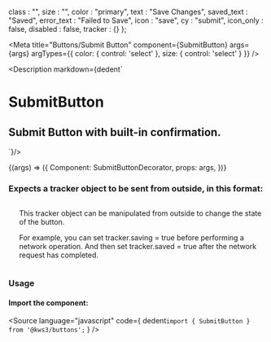 
  class : "",
  size : "",
  color : "primary",
  text : "Save Changes",
  saved_text : "Saved",
  error_text : "Failed to Save",
  icon : "save",
  cy : "submit",
  icon_only : false,
  disabled : false,
  tracker : {}
};

<Meta
  title="Buttons/Submit Button"
  component={SubmitButton}
  args={args}
  argTypes={{
    color: {
      control: 'select'
    },
    size: {
      control: 'select'
    }
  }}
/>

<Description markdown={dedent`
# SubmitButton
## Submit Button with built-in confirmation.
`}/>

<Canvas>
  <Story
  name="Submit Button"
  args={args}
  >
  {(args) => ({
    Component: SubmitButtonDecorator,
    props: args,
  })}
  </Story>
</Canvas>

<ArgsTable story="Submit Button" />

### Expects a tracker object to be sent from outside, in this format:
<div class="columns">
  <div class="column">
<Source
  language="javascript"
  code={
    dedent`
      {
        saving: false,
        saved: false,
        error: false
      }
    `
  }
/>
  </div>
  <div class="column">
    <p>This tracker object can be manipulated from outside to change the state of the button.</p>
    <p>For example, you can set tracker.saving = true before performing a network operation. And then set tracker.saved = true after the network request has completed.</p>
</div>

</div>

### Usage
#### Import the component:
<Source
  language="javascript"
  code={
    dedent`import { SubmitButton } from '@kws3/buttons';`
  }
/>
